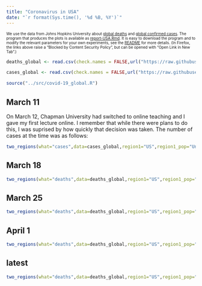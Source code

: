 ```yaml
---
title: "Coronavirus in USA"
date: "`r format(Sys.time(), '%d %B, %Y')`"
---
```


<font size=1>
We use the data from Johns Hopkins University about [global deaths](https://github.com/CSSEGISandData/COVID-19/blob/master/csse_covid_19_data/csse_covid_19_time_series/time_series_covid19_deaths_global.csv)  and [global confirmed cases](https://github.com/CSSEGISandData/COVID-19/blob/master/csse_covid_19_data/csse_covid_19_time_series/time_series_covid19_confirmed_global.csv). The program that produces the plots is available as [report-USA.Rmd](https://github.com/alexhkurz/coronavirus-in-R/blob/master/reports/report-USA.Rmd). It is easy to download the program and to modify the relevant parameters for your own experiments, see the [README](https://github.com/alexhkurz/coronavirus-in-R/) for more details. (In Firefox, the links above raise a "Blocked by Content Security Policy", but can be opened with "Open Link in New Tab".)
</font>

```r
deaths_global <- read.csv(check.names = FALSE,url("https://raw.githubusercontent.com/CSSEGISandData/COVID-19/master/csse_covid_19_data/csse_covid_19_time_series/time_series_covid19_deaths_global.csv"))

cases_global <- read.csv(check.names = FALSE,url("https://raw.githubusercontent.com/CSSEGISandData/COVID-19/master/csse_covid_19_data/csse_covid_19_time_series/time_series_covid19_confirmed_global.csv"))

source("../src/covid-19_global.R")
```


## March 11

On March 12, Chapman University had switched to online teaching and I gave my first lecture online. I remember that while there were plans to do this, I was suprised by how quickly that decision was taken. The number of cases at the time was as follows:

```r
two_regions(what="cases",data=cases_global,region1="US",region1_pop="United States" ,region2="Italy",last_day="3/11/20",range=12,lag=15)
```

## March 18

```r
two_regions(what="deaths",data=deaths_global,region1="US",region1_pop="United States",region2="Italy",last_day="3/18/20",range=18,lag=18) 
```

## March 25

```r
two_regions(what="deaths",data=deaths_global,region1="US",region1_pop="United States",region2="Italy",last_day="3/25/20",lag=19)
```

## April 1

```r
two_regions(what="deaths",data=deaths_global,region1="US",region1_pop="United States",region2="Italy",last_day="4/1/20",lag=20)
```

## latest

```r
two_regions(what="deaths",data=deaths_global,region1="US",region1_pop="United States",region2="Italy",lag=30,range=40)
```
